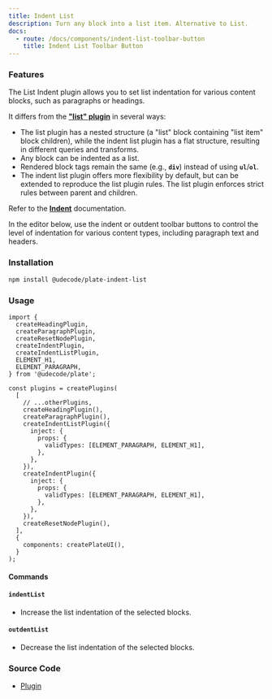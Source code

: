 ```yaml
---
title: Indent List
description: Turn any block into a list item. Alternative to List.
docs:
  - route: /docs/components/indent-list-toolbar-button
    title: Indent List Toolbar Button
---
```


<ComponentPreview name="playground-demo" id="indentlist" />

### Features

The List Indent plugin allows you to set list indentation for various content blocks, such as paragraphs or headings.

It differs from the **["list" plugin](/docs/list)** in several ways:

- The list plugin has a nested structure (a "list" block containing "list item" block children), while the indent list plugin has a flat structure, resulting in different queries and transforms.
- Any block can be indented as a list.
- Rendered block tags remain the same (e.g., **`div`**) instead of using **`ul`**/**`ol`**.
- The indent list plugin offers more flexibility by default, but can be extended to reproduce the list plugin rules. The list plugin enforces strict rules between parent and children.

Refer to the **[Indent](/docs/indent)** documentation.

In the editor below, use the indent or outdent toolbar buttons to control the level of indentation for various content types, including paragraph text and headers.

### Installation

```bash
npm install @udecode/plate-indent-list
```

### Usage

```tsx
import {
  createHeadingPlugin,
  createParagraphPlugin,
  createResetNodePlugin,
  createIndentPlugin,
  createIndentListPlugin,
  ELEMENT_H1,
  ELEMENT_PARAGRAPH,
} from '@udecode/plate';

const plugins = createPlugins(
  [
    // ...otherPlugins,
    createHeadingPlugin(),
    createParagraphPlugin(),
    createIndentListPlugin({
      inject: {
        props: {
          validTypes: [ELEMENT_PARAGRAPH, ELEMENT_H1],
        },
      },
    }),
    createIndentPlugin({
      inject: {
        props: {
          validTypes: [ELEMENT_PARAGRAPH, ELEMENT_H1],
        },
      },
    }),
    createResetNodePlugin(),
  ],
  {
    components: createPlateUI(),
  }
);
```

#### Commands

#### `indentList`

- Increase the list indentation of the selected blocks.

#### `outdentList`

- Decrease the list indentation of the selected blocks.

### Source Code

- [Plugin](https://github.com/udecode/plate/blob/main/packages/nodes/indent-list/src/createIndentListPlugin.ts)
